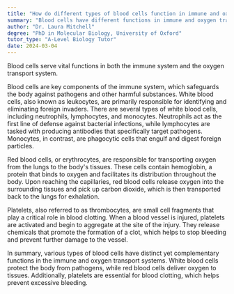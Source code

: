 ```yaml
---
title: "How do different types of blood cells function in immune and oxygen transport?"
summary: "Blood cells have different functions in immune and oxygen transport systems."
author: "Dr. Laura Mitchell"
degree: "PhD in Molecular Biology, University of Oxford"
tutor_type: "A-Level Biology Tutor"
date: 2024-03-04
---
```


Blood cells serve vital functions in both the immune system and the oxygen transport system.

Blood cells are key components of the immune system, which safeguards the body against pathogens and other harmful substances. White blood cells, also known as leukocytes, are primarily responsible for identifying and eliminating foreign invaders. There are several types of white blood cells, including neutrophils, lymphocytes, and monocytes. Neutrophils act as the first line of defense against bacterial infections, while lymphocytes are tasked with producing antibodies that specifically target pathogens. Monocytes, in contrast, are phagocytic cells that engulf and digest foreign particles.

Red blood cells, or erythrocytes, are responsible for transporting oxygen from the lungs to the body's tissues. These cells contain hemoglobin, a protein that binds to oxygen and facilitates its distribution throughout the body. Upon reaching the capillaries, red blood cells release oxygen into the surrounding tissues and pick up carbon dioxide, which is then transported back to the lungs for exhalation.

Platelets, also referred to as thrombocytes, are small cell fragments that play a critical role in blood clotting. When a blood vessel is injured, platelets are activated and begin to aggregate at the site of the injury. They release chemicals that promote the formation of a clot, which helps to stop bleeding and prevent further damage to the vessel.

In summary, various types of blood cells have distinct yet complementary functions in the immune and oxygen transport systems. White blood cells protect the body from pathogens, while red blood cells deliver oxygen to tissues. Additionally, platelets are essential for blood clotting, which helps prevent excessive bleeding.
    
